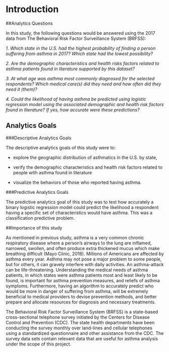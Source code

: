 # Introduction {#intro}

##Analytics Questions

In this study, the following questions would be answered using the 2017 data from The Behavioral Risk Factor Surveillance System (BRFSS):

*1. Which state in the U.S. had the highest probability of finding a person suffering from asthma in 2017? Which state had the lowest possibility?*

*2. Are the demographic characteristics and health risks factors related to asthma patients found in literature supported by this dataset?*

*3. At what age was asthma most commonly diagnosed for the selected respondents? Which medical care(s) did they need and how often did they need it (them)?*

*4. Could the likelihood of having asthma be predicted using logistic regression model using the associated demographic and health risk factors found in literature? If yes, how accurate were these predictions?* 

## Analytics Goals

###Descriptive Analytics Goals

The descriptive analytics goals of this study were to:

* explore the geographic distribution of asthmatics in the U.S. by state,

* verify the demographic characteristics and health risk factors related to people with asthma found in literature

* visualize the behaviors of those who reported having asthma. 

###Predictive Analytics Goals

The predictive analytics goal of this study was to test how accurately a binary logistic regression model could predict the likelihood a respondent having a specific set of characteristics would have asthma. This was a classification predictive problem.

##Importance of this study

As mentioned in previous study, asthma is a very common chronic respiratory disease where a person's airways to the lung are inflamed, narrowed, swollen, and often produce extra thickened mucus which make breathing difficult (Mayo Clinic, 2018). Millions of Americans are affected by asthma every year. Asthma may not pose a major problem to some people, but for others, it can gravely interfere with daily activities. An asthma-attack can be life-threatening. Understanding the medical needs of asthma patients, in which states were asthma patients most and least likely to be found, is important for asthma prevention measures, and reliefs of asthma symptoms. Furthermore, having an algorithm to accurately predict who would be more in danger of suffering from asthma, will be extremely beneficial to medical providers to devise prevention methods, and better prepare and allocate resources for diagnosis and necessary treatments.

The Behavioral Risk Factor Surveillance System (BRFSS) is a state-based cross-sectional telephone survey initiated by the Centers for Disease Control and Prevention (CDC). The state health departments have been conducting the survey monthly over land-lines and cellular telephones using a standardized questionnaire and other assistance from the CDC. The survey data sets contain relevant data that are useful for asthma analysis under the scope of this project.